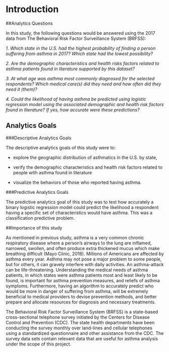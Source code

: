 # Introduction {#intro}

##Analytics Questions

In this study, the following questions would be answered using the 2017 data from The Behavioral Risk Factor Surveillance System (BRFSS):

*1. Which state in the U.S. had the highest probability of finding a person suffering from asthma in 2017? Which state had the lowest possibility?*

*2. Are the demographic characteristics and health risks factors related to asthma patients found in literature supported by this dataset?*

*3. At what age was asthma most commonly diagnosed for the selected respondents? Which medical care(s) did they need and how often did they need it (them)?*

*4. Could the likelihood of having asthma be predicted using logistic regression model using the associated demographic and health risk factors found in literature? If yes, how accurate were these predictions?* 

## Analytics Goals

###Descriptive Analytics Goals

The descriptive analytics goals of this study were to:

* explore the geographic distribution of asthmatics in the U.S. by state,

* verify the demographic characteristics and health risk factors related to people with asthma found in literature

* visualize the behaviors of those who reported having asthma. 

###Predictive Analytics Goals

The predictive analytics goal of this study was to test how accurately a binary logistic regression model could predict the likelihood a respondent having a specific set of characteristics would have asthma. This was a classification predictive problem.

##Importance of this study

As mentioned in previous study, asthma is a very common chronic respiratory disease where a person's airways to the lung are inflamed, narrowed, swollen, and often produce extra thickened mucus which make breathing difficult (Mayo Clinic, 2018). Millions of Americans are affected by asthma every year. Asthma may not pose a major problem to some people, but for others, it can gravely interfere with daily activities. An asthma-attack can be life-threatening. Understanding the medical needs of asthma patients, in which states were asthma patients most and least likely to be found, is important for asthma prevention measures, and reliefs of asthma symptoms. Furthermore, having an algorithm to accurately predict who would be more in danger of suffering from asthma, will be extremely beneficial to medical providers to devise prevention methods, and better prepare and allocate resources for diagnosis and necessary treatments.

The Behavioral Risk Factor Surveillance System (BRFSS) is a state-based cross-sectional telephone survey initiated by the Centers for Disease Control and Prevention (CDC). The state health departments have been conducting the survey monthly over land-lines and cellular telephones using a standardized questionnaire and other assistance from the CDC. The survey data sets contain relevant data that are useful for asthma analysis under the scope of this project.